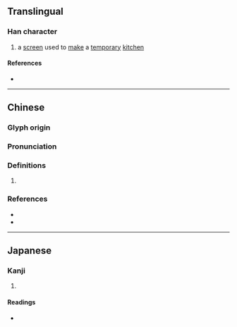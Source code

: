 {{character info/new}}
==Translingual==

===Han character===
{{Han char|rn=50|rad=巾|as=15|sn=18|four=40240|canj=LBIGI|ids=⿰巾廚}}

# a [[screen]] used to [[make]] a [[temporary]] [[kitchen]]

====References====
* {{Han ref|kx=0338.040|dkj=09134|dj=0644.350|hdz=10758.040|uh=5E6E|ud=24174|bh=EFC6|bd=61382}}

----

==Chinese==
{{zh-forms}}

===Glyph origin===
{{Han etym}}

===Pronunciation===
{{zh-pron
|m=chú
|c=cyu4,ceoi1,cyu1
|mc=y
|oc=y
|cat=
}}

===Definitions===
{{zh-hanzi}}

# {{rfdef|zh}}

===References===
* {{R:twedu|C03204}}
* {{R:yue:Hanzi}}

----

==Japanese==

===Kanji===
{{ja-kanji|grade=|rs=巾15}}

# {{defn|lang=ja|sort=巾15}}

====Readings====
* {{ja-readings|on=[[ちゅ]] (chu), [[じう]] (jiu)|kun=[[とばり]] (tobari), [[かや]] (kaya)}}